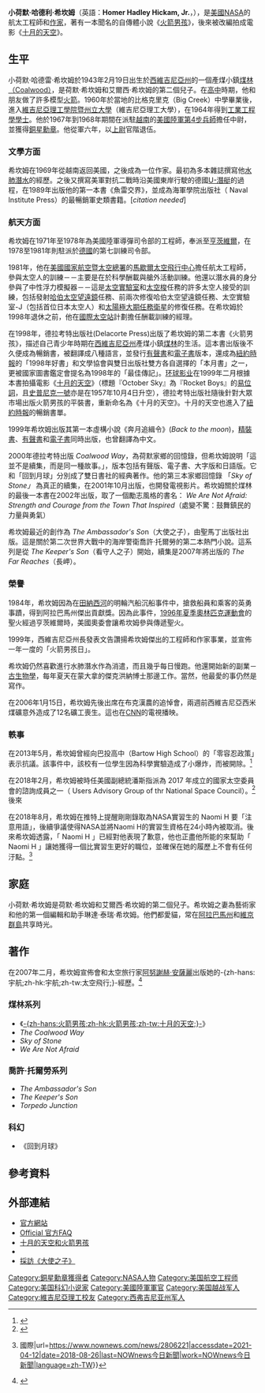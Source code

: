 
{{noteTA
|1=zh-hans:霍默;zh-hk:荷默;zh-tw:侯麥;
|2=zh-hans:宇航技術師;zh-hk:宇航技術師;zh-tw:航太工程師;
|3=zh-hans:火箭男孩：一個回憶錄;zh-hk:火箭男孩：一個回憶錄;zh-tw:十月的天空：一位NASA科學家的少年逐夢歲月;
|4=zh-hans:宇航員;zh-hk:宇航員;zh-tw:太空人;
|5=zh-hans:空間站;zh-hk:空間站;zh-tw:太空人;
|6=zh-hans:艾尔西;zh-hk:艾爾西;zh-tw:愛西;
|7=zh-hans:希卡姆;zh-hk:希坎姆;zh-tw:希坎姆;
}}
{{Infobox writer
| name          = 荷默·哈德雷·希坎姆
| caption       = 荷默·希坎姆
| image         = 
| image_size    = 253px
| birth_date    = 1943年2月19日(74歲)
| birth_place   = {{Flagicon|USA}}[[美國|美國]][[西維吉尼亞州|西維吉尼亞州]][[煤林|煤林]]
| death_date    = 
| death_place   = 
| occupation    = [[宇航技術師|宇航技術師]]和[[作家|作家]]
| genre         = [[自傳|自傳]]和[[科幻小說|科幻小說]]
| movement      = 
| notable_works = ''[[十月的天空_(小說)|十月的天空]]''
| influences    = 
| influenced    = 
| website       = {{URL|http://www.homerhickam.com}}
| misc          = 
}}
'''小荷默·哈德利·希坎姆'''（英語：'''Homer Hadley Hickam, Jr.'''，{{bd|1943年|2月19日}}），是[[美國|美國]][[NASA|NASA]]的航太工程師和[[作家|作家]]，著有一本聞名的自傳體小說《[[火箭男孩|火箭男孩]]》，後來被改編拍成電影《[[十月的天空|十月的天空]]》。

==生平==
小荷默·哈德雷·希坎姆於1943年2月19日出生於[[西維吉尼亞州|西維吉尼亞州]]的一個產煤小鎮[[科爾伍德_(西維吉尼亞州)|煤林（Coalwood）]]，是荷默·希坎姆和艾爾西·希坎姆的第二個兒子。在[[高中|高中]]時期，他和朋友做了許多模型[[火箭|火箭]]。1960年於當地的比格克里克（Big Creek）中學畢業後，進入[[維吉尼亞理工學院暨州立大學|維吉尼亞理工學院暨州立大學]]（維吉尼亞理工大學），在1964年得到[[工业工程学|工業工程學]][[學士|學士]]。他於1967年到1968年期間在派駐[[越南|越南]]的[[美國陸軍第4步兵師|美國陸軍第4步兵師]]擔任中尉，並獲得[[銅星勳章|銅星勳章]]。他從軍六年，以[[上尉|上尉]]官階退伍。

===文學方面===

希坎姆在1969年從越南返回美國，之後成為一位作家。最初為多本雜誌撰寫他[[水肺潛水|水肺潛水]]的經歷。之後又撰寫美軍對抗二戰時沿美國東岸行駛的德國[[U-潛艇|U-潛艇]]的過程，在1989年出版他的第一本書《魚雷交界》，並成為海軍學院出版社（ Naval Institute Press）的最暢銷軍史類書籍。[''citation needed'']

===航天方面===

希坎姆在1971年至1978年為美國陸軍導彈司令部的工程師，奉派至[[亨茨维尔_(阿拉巴马州)|亨茨維爾]]，在1978至1981年則駐派於[[德國|德國]]的第七訓練司令部。

1981年，他在[[美國國家航空暨太空總署|美國國家航空暨太空總署]]的[[馬歇爾太空飛行中心|馬歇爾太空飛行中心]]擔任航太工程師，參與太空人的訓練－－主要是在於科學酬載與艙外活動訓練。他還以潛水員的身分參與了中性浮力模擬器－－這是[[太空實驗室|太空實驗室]]和[[太空梭|太空梭]]任務的許多太空人接受的訓練，包括發射[[哈伯太空望遠鏡|哈伯太空望遠鏡]]任務、前兩次修復哈伯太空望遠鏡任務、太空實驗室-J（包括首位日本太空人）和[[太陽極大期任務衛星|太陽極大期任務衛星]]的修復任務。在希坎姆於1998年退休之前，他在[[國際太空站|國際太空站]]計劃擔任酬載訓練的經理。

在1998年，德拉考特出版社(Delacorte Press)出版了希坎姆的第二本書《火箭男孩》，描述自己青少年時期在[[西維吉尼亞州|西維吉尼亞州]]產煤小鎮[[科爾伍德_(西維吉尼亞州)|煤林]]的生活。這本書出版後不久便成為暢銷書，被翻譯成八種語言，並發行[[有聲書|有聲書]]和[[電子書|電子書]]版本，還成為[[紐約時報|紐約時報]]的「1998年好書」和文學協會與雙日出版社雙方各自選擇的「本月書」之一，更被國家圖書鑑定會提名為1998年的「最佳傳記」。[[环球影业|环球影业]]在1999年二月根據本書拍攝電影《[[十月的天空|十月的天空]]》（標題『October Sky』為『Rocket Boys』的[[易位構詞遊戲|易位詞]]，且[[史普尼克一號|史普尼克一號]]亦是在1957年10月4日升空），德拉考特出版社隨後針對大眾市場出版火箭男孩的平裝書，重新命名為《十月的天空》。十月的天空也進入了[[紐約時報|紐約時報]]的暢銷書單。

1999年希坎姆出版其第一本虛構小說《奔月追緝令》(''Back to the moon'')，[[精裝書|精裝書]]、[[有聲書|有聲書]]和[[電子書|電子書]]同時出版，也曾翻譯為中文。

2000年德拉考特出版 ''Coalwood Way''，為荷默家鄉的回憶錄，但希坎姆說明「這並不是續集，而是同一種故事。」，版本包括有聲版、電子書、大字版和日語版。它和「回到月球」分別成了雙日書社的經典著作。他的第三本家鄉回憶錄 「''Sky of Stone」'' 為真正的續集，在2001年10月出版，也開發電視影片。希坎姆關於煤林的最後一本書在2002年出版，取了一個勵志風格的書名： ''We Are Not Afraid: Strength and Courage from the Town That Inspired''（處變不驚：鼓舞鎮民的力量與勇氣）

希坎姆最近的創作為 ''The Ambassador's So''n（大使之子），由聖馬丁出版社出版。這是關於第二次世界大戰中的海岸警衛喬許·托爾勞的第二本熱門小說。這系列是從 ''The Keeper's Son''（看守人之子）開始，續集是2007年將出版的 ''The Far Reaches''（長岬）。

===榮譽===
1984年，希坎姆因為在[[田納西河|田納西河]]的明輪汽船沉船事件中，搶救船員和乘客的英勇事蹟，得到阿拉巴馬州傑出貢獻獎。因為此事件，[[1996年夏季奧林匹克運動會|1996年夏季奧林匹克運動會]]的聖火經過亨茨維爾時，美國奧委會讓希坎姆參與傳遞聖火。

1999年，西維吉尼亞州長發表文告讚揚希坎姆傑出的工程師和作家事業，並宣佈一年一度的「火箭男孩日」。

希坎姆仍然喜歡進行水肺潛水作為消遣，而且幾乎每日慢跑。他還開始新的副業－[[古生物學|古生物學]]，每年夏天在蒙大拿的傑克洪納博士那邊工作。當然，他最愛的事仍然是寫作。

在2006年1月15日，希坎姆先後出席在布克漢農的追悼會，兩週前西維吉尼亞西米煤礦意外造成了12名礦工喪生。這也在[[CNN|CNN]]的電視播映。

===軼事===
在2013年5月，希坎姆曾經向巴投高中（Bartow High School）的「零容忍政策」表示抗議。該事件中，該校有一位學生因為科學實驗造成了小爆炸，而被開除。<ref>{{cite web|url=http://spaceref.com/nasa-hack-space/homer-hickam-supports-high-school-student-whose-science-project-got-her-expelled-and-arrested.html|title=Homer Hickam Support High School Student Whose Science Project Got Her Expelled and Arrested|first=Keith|last=Cowing|publisher=Allen Media Strategies|date=2013-05-13|access-date=2013-12-12}}</ref>

在2018年2月，希坎姆被時任美國副總統潘斯指派為 2017 年成立的國家太空委員會的諮詢成員之一（ Users Advisory Group of thr National Space Council）。<ref>{{Cite web|title=Vice President Pence Announces National Space Council Users Advisory Group|url=https://trumpwhitehouse.archives.gov/briefings-statements/vice-president-pence-announces-national-space-council-users-advisory-group/|work=[[whitehouse.gov|whitehouse.gov]]|via=[[NARA|National Archives]]|access-date=September 27, 2019}}</ref>後來

在2018年8月，希坎姆在推特上提醒剛剛錄取為NASA實習生的 Naomi H 要「注意用語」，後續爭議使得NASA並將Naomi H的實習生資格在24小時內被取消。後來希坎姆透露，「 Naomi H 」已經對他表現了歉意，他也正盡他所能的來幫助「 Naomi H 」讓她獲得一個比實習生更好的職位，並確保在她的履歷上不會有任何汙點。<ref>{{Cite web|title=錄取太高興！NASA實習生罵髒話被開除…結局竟神逆轉 {{!}} 國際|url=https://www.nownews.com/news/2806221|accessdate=2021-04-12|date=2018-08-26|last=NOWnews今日新聞|work=NOWnews今日新聞|language=zh-TW}}</ref>



==家庭==
小荷默·希坎姆是荷默·希坎姆和艾爾西·希坎姆的第二個兒子。希坎姆之妻為藝術家和他的第一個編輯和助手琳達·泰瑞·希坎姆。他們都愛貓，常在[[阿拉巴馬州|阿拉巴馬州]]和[[維京群島|維京群島]]共享時光。

==著作==
在2007年二月，希坎姆宣佈會和太空旅行家[[阿努謝赫·安薩麗|阿努謝赫·安薩麗]]出版她的-{zh-hans:宇航;zh-hk:宇航;zh-tw:太空飛行;}-經歷。<ref>{{Cite web |url=http://www.anoushehansari.com/news_latest.php |title=阿努謝赫·安薩麗－Anousheh to Co-author Memoir with Homer Hickam |access-date=2007-04-20 |archive-url=https://web.archive.org/web/20070519112355/http://www.anoushehansari.com/news_latest.php |archive-date=2007-05-19 |dead-url=yes }}</ref>

===煤林系列===
* 《[[十月的天空|-{zh-hans:火箭男孩;zh-hk:火箭男孩;zh-tw:十月的天空;}-]]》 {{ISBN|0-385-33321-8}}
* ''The Coalwood Way'' {{ISBN|0-385-33516-4}}
* ''Sky of Stone'' {{ISBN|0-440-24092-1}}
* ''We Are Not Afraid'' {{ISBN|0-7573-0012-X}}

===喬許·托爾勞系列===
* ''The Ambassador's Son'' {{ISBN|0-312-30192-8}}
* ''The Keeper's Son'' {{ISBN|0-312-30189-8}}
* ''Torpedo Junction'' {{ISBN|0-440-21027-5}}

===科幻===
* 《回到月球》 {{ISBN|0-385-33422-2}}

==參考資料==
<references />
==外部連結==
*[http://www.homerhickam.com/ 官方網站]
*[https://web.archive.org/web/20080208083154/http://www.homerhickam.com/faq.shtml Official 官方FAQ]
*[https://web.archive.org/web/20070618162146/http://www.harrymaugans.com/2006/05/03/october-sky-and-rocket-boys/ 十月的天空和火箭男孩]
*{{imdb name|name=Homer H. Hickam, Jr.,|id=0382573}}
*[https://web.archive.org/web/20070927035629/http://www.betweenthepages.us/author_interviews/homer_hickam/the_ambassadors_son_interview.html 採訪《大使之子》]

{{Authority control}}
{{DEFAULTSORT:Hickam, Homer}}
[[Category:銅星勳章獲得者|Category:銅星勳章獲得者]]
[[Category:NASA人物|Category:NASA人物]]
[[Category:美国航空工程师|Category:美国航空工程师]]
[[Category:美国科幻小说家|Category:美国科幻小说家]]
[[Category:美國陸軍軍官|Category:美國陸軍軍官]]
[[Category:美国越战军人|Category:美国越战军人]]
[[Category:維吉尼亞理工校友|Category:維吉尼亞理工校友]]
[[Category:西弗吉尼亚州军人|Category:西弗吉尼亚州军人]]